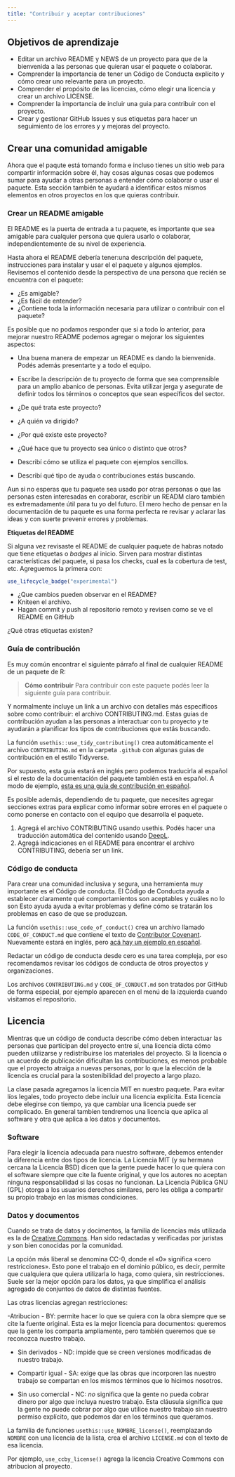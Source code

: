 ```yaml
---
title: "Contribuir y aceptar contribuciones"
---
```


## Objetivos de aprendizaje

- Editar un archivo README y NEWS de un proyecto para que de la bienvenida a las personas que quieran usar el paquete o colaborar.
- Comprender la importancia de tener un Código de Conducta explícito y cómo crear uno relevante para un proyecto.
- Comprender el propósito de las licencias, cómo elegir una licencia y crear un archivo LICENSE.
- Comprender la importancia de incluir una guia para contribuir con el proyecto.
- Crear y gestionar GitHub Issues y sus etiquetas para hacer un seguimiento de los errores y
y mejoras del proyecto.

## Crear una comunidad amigable

Ahora que el paqute está tomando forma e incluso tienes un sitio web para
compartir información sobre él, hay cosas algunas cosas que podemos sumar para ayudar a otras personas a entender cómo colaborar o usar el paquete. Esta sección también te ayudará a identificar estos mismos elementos en otros proyectos en los que quieras contribuir.

### Crear un README amigable

El README es la puerta de entrada a tu paquete, es importante que sea amigable para cualquier persona que quiera usarlo o colaborar, independientemente de su nivel de experiencia.

Hasta ahora el README debería tener:una descripción del paquete, instrucciones para instalar y usar el el paquete y algunos ejemplos. Revisemos el contenido desde la perspectiva de una persona que recién se encuentra con el paquete:

* ¿Es amigable? 
* ¿Es fácil de entender? 
* ¿Contiene toda la información necesaria para utilizar o contribuir con el paquete?

Es posible que no podamos responder que si a todo lo anterior, para mejorar nuestro README podemos agregar o mejorar los siguientes aspectos:

- Una buena manera de empezar un README es dando la bienvenida. Podés además presentarte y a todo el equipo.

- Escribe la descripción de tu proyecto de forma que sea comprensible para un amplio abanico de personas. Evita utilizar jerga y asegurate de definir todos los términos o conceptos que sean específicos del sector.

- ¿De qué trata este proyecto?
- ¿A quién va dirigido?
- ¿Por qué existe este proyecto?
- ¿Qué hace que tu proyecto sea único o distinto que otros?
- Describí cómo se utiliza el paquete con ejemplos sencillos.
- Describí qué tipo de ayuda o contribuciones estás buscando.

Aun si no esperas que tu paquete sea usado por otras personas o que las personas esten interesadas en coraborar, escribir un READM claro también es extremadamente útil para tu yo del futuro. El mero hecho de pensar en la documentación de tu paquete es una forma perfecta re revisar y aclarar las ideas y con suerte prevenir errores y problemas.


::: ejercicio

**Etiquetas del README**

Si alguna vez revisaste el README de cualquier paquete de habras notado que tiene etiquetas o *badges* al inicio. Sirven para mostrar distintas características del paquete, si pasa los checks, cual es la cobertura de test, etc. Agreguemos la primera con:

```r
use_lifecycle_badge("experimental")
```

* ¿Que cambios pueden observar en el README?
* Kniteen el archivo.
* Hagan commit y push al repositorio remoto y revisen como se ve el README en GitHub 

¿Qué otras etiquetas existen?

:::


### Guía de contribución

Es muy común encontrar el siguiente párrafo al final de cualquier README de un paquete de R:

> **Cómo contribuir**
> Para contribuir con este paquete podés leer la siguiente guía para contribuir. 

Y normalmente incluye un link a un archivo con detalles más específicos sobre como contribuir: el archivo CONTRIBUTING.md. Estas guías de contribución ayudan a las personas a
interactuar con tu proyecto y te ayudarán a planificar los tipos de
contribuciones que estás buscando.

La función `usethis::use_tidy_contributing()` crea automáticamente el archivo `CONTRIBUTING.md` en la carpeta `.github` con algunas
guias de contribución en el estilo Tidyverse.

Por supuesto, esta guia estará en inglés pero podemos traducirla al español si el resto de la documentación del paquete también está en español. A modo de ejemplo, [esta es una guía de contribución en español](https://github.com/AgRoMeteorologiaINTA/agroclimatico/blob/master/.github/CONTRIBUTING.md).

Es posible además, dependiendo de tu paquete, que necesites agregar secciones extras para explicar como informar sobre errores en el paquete o como ponerse en contacto con el equipo que desarrolla el paquete.


::: ejercicio

1. Agregá el archivo CONTRIBUTING usando usethis. Podés hacer una traducción automática del contenido usando [DeepL](https://www.deepl.com/en/translator).
2. Agregá indicaciones en el README para encontrar el archivo CONTRIBUTING, debería ser un link. 

:::

### Código de conducta

Para crear una comunidad inclusiva y segura, una herramienta muy importante es el
Código de conducta. El Código de Conducta ayuda a establecer claramente qué comportamientos
son aceptables y cuáles no lo son Esto ayuda ayuda a evitar
problemas y define cómo se tratarán los problemas
en caso de que se produzcan.

La función `usethis::use_code_of_conduct()` crea un archivo llamado
`CODE_OF_CONDUCT.md` que contiene el texto de [Contributor
Covenant](https://www.contributor-covenant.org/). Nuevamente estará en inglés, pero [acá hay un ejemplo en español](https://github.com/AgRoMeteorologiaINTA/agroclimatico/blob/master/CODE_OF_CONDUCT.md).

Redactar un código de conducta desde cero es una tarea compleja, por eso recomendamos revisar los códigos de conducta de otros proyectos y organizaciones.

Los archivos `CONTRIBUTING.md` y `CODE_OF_CONDUCT.md` son tratados por
GitHub de forma especial, por ejemplo aparecen en el menú de la izquierda cuando visitamos el repositorio.

## Licencia

Mientras que un código de conducta describe cómo deben interactuar las personas que participan del proyecto entre sí, una licencia dicta cómo pueden utilizarse y redistribuirse los materiales del proyecto. Si la licencia o un acuerdo de publicación dificultan las contribuciones, es menos probable que el proyecto atraiga a nuevas personas, por lo que la elección de la licencia es crucial para la sostenibilidad del proyecto a largo plazo.

La clase pasada agregamos la licencia MIT en nuestro paquete.  Para evitar líos legales, todo proyecto debe incluir una licencia explícita. Esta licencia debe elegirse con tiempo, ya que cambiar una licencia puede ser complicado.  En general tambien tendremos una licencia que aplica al software y otra que aplica a los datos y documentos.

### Software

Para elegir la licencia adecuada para nuestro software, debemos entender la diferencia entre dos tipos de licencia. La Licencia MIT (y su hermana cercana la Licencia BSD) dicen que la gente puede hacer lo que quiera con el software siempre que cite la fuente original,
y que los autores no aceptan ninguna responsabilidad si las cosas no funcionan. La Licencia Pública GNU (GPL) otorga a los usuarios derechos similares, pero les obliga a compartir su propio trabajo en las mismas condiciones.

### Datos y documentos

Cuando se trata de datos y docimentos, la familia de licencias más utilizada es la de [Creative Commons](https://creativecommons.org/). Han sido redactadas y verificadas por juristas y son bien conocidas por la comunidad.

La opción más liberal se denomina CC-0, donde el «0» significa «cero restricciones». Esto pone el trabajo en el dominio público, es decir, permite que cualquiera que quiera utilizarla lo haga, como quiera, sin restricciones. Suele ser la mejor opción para los datos, ya que simplifica el análisis agregado de conjuntos de datos de distintas fuentes. 

Las otras licencias agregan restricciones: 

-Atribucion - BY: permite hacer lo que se quiera con la obra siempre que se cite la fuente original. Esta es la mejor licencia para documentos: queremos que la gente los comparta ampliamente, pero también queremos que se reconozca nuestro trabajo.

- Sin derivados - ND: impide que se creen versiones modificadas de nuestro trabajo. 

- Compartir igual - SA: exige que las obras que incorporen las nuestro trabajo se compartan en los mismos términos que lo hicimos nosotros. 

- Sin uso comercial - NC: *no* significa que la gente no pueda cobrar dinero por algo que incluya nuestro trabajo. Esta cláusula significa que la gente no puede cobrar por algo que utilice nuestro trabajo sin nuestro permiso explícito, que podemos dar en los términos que queramos.

:::importante

La familia de funciones `usethis::use_NOMBRE_license()`, reemplazando `NOMBRE` con una licencia de la lista, 
crea el archivo `LICENSE.md` con el texto de esa licencia.

Por ejemplo, `use_ccby_license()` agrega la licencia Creative Commons con atribucion al proyecto.

:::